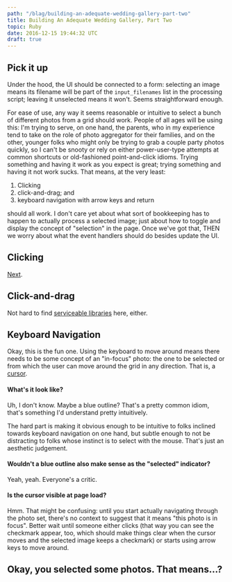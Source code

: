 ```yaml
---
path: "/blag/building-an-adequate-wedding-gallery-part-two"
title: Building An Adequate Wedding Gallery, Part Two
topic: Ruby
date: 2016-12-15 19:44:32 UTC
draft: true
---
```


## Pick it up

Under the hood, the UI should be connected to a form: selecting an image means its
filename will be part of the `input_filenames` list in the processing script;
leaving it unselected means it won't. Seems straightforward enough.

For ease of use, any way it seems reasonable or intuitive to select a bunch of
different photos from a grid should work. People of all ages will be using
this: I'm trying to serve, on one hand, the parents, who in my experience tend
to take on the role of photo aggregator for their families, and on the other,
younger folks who might only be trying to grab a couple party photos quickly,
so I can't be snooty or rely on either power-user-type attempts at common
shortcuts or old-fashioned point-and-click idioms. Trying something and having
it work as you expect is great; trying something and having it not work sucks.
That means, at the very least:

1. Clicking
1. click-and-drag; and
1. keyboard navigation with arrow keys and return

should all work. I don't care yet about what sort of bookkeeping
has to happen to actually process a selected image; just about how to toggle
and display the concept of "selection" in the page. Once we've got that, THEN
we worry about what the event handlers should do besides update the UI.

## Clicking

[Next](https://developer.mozilla.org/en-US/docs/Web/Events/click).

## Click-and-drag

Not hard to find [serviceable
libraries](https://jqueryui.com/selectable/#display-grid) here, either.

## Keyboard Navigation

Okay, this is the fun one. Using the keyboard to move around means there needs
to be some concept of an "in-focus" photo: the one to be selected or from which
the user can move around the grid in any direction. That is, a
[cursor](<https://en.wikipedia.org/wiki/Cursor_(user_interface)>).

#### What's it look like?

Uh, I don't know. Maybe a blue outline? That's a pretty common idiom, that's
something I'd understand pretty intuitively.

The hard part is making it obvious enough to be intuitive to folks inclined
towards keyboard navigation on one hand, but subtle enough to not be
distracting to folks whose instinct is to select with the mouse. That's just an
aesthetic judgement.

#### Wouldn't a blue outline also make sense as the "selected" indicator?

Yeah, yeah. Everyone's a critic.

#### Is the cursor visible at page load?

Hmm. That might be confusing: until you start actually navigating through the
photo set, there's no context to suggest that it means "this photo is in
focus". Better wait until someone either clicks (that way you can see the
checkmark appear, too, which should make things clear when the cursor moves and
the selected image keeps a checkmark) or starts using arrow keys to move
around.

## Okay, you selected some photos. That means...?
